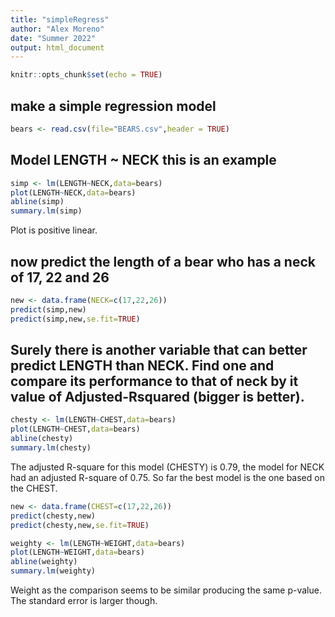 ```yaml
---
title: "simpleRegress"
author: "Alex Moreno"
date: "Summer 2022"
output: html_document
---
```


```r
knitr::opts_chunk$set(echo = TRUE)
```

## make a simple regression model

```r
bears <- read.csv(file="BEARS.csv",header = TRUE)
```

## Model LENGTH ~ NECK  this is an example  

```r
simp <- lm(LENGTH~NECK,data=bears)
plot(LENGTH~NECK,data=bears)
abline(simp)
summary.lm(simp)
```

Plot is positive linear. 

## now predict the length of a bear who has a neck of 17, 22 and 26


```r
new <- data.frame(NECK=c(17,22,26))
predict(simp,new)
predict(simp,new,se.fit=TRUE)
```
## Surely there is another variable that can better predict LENGTH than NECK. Find one and compare its performance to that of neck by it value of Adjusted-Rsquared (bigger is better).

```r
chesty <- lm(LENGTH~CHEST,data=bears)
plot(LENGTH~CHEST,data=bears)
abline(chesty)
summary.lm(chesty)
```

The adjusted R-square for this model (CHESTY) is 0.79, the model for NECK had an adjusted R-square of 0.75.
So far the best model is the one based on the CHEST.

```r
new <- data.frame(CHEST=c(17,22,26))
predict(chesty,new)
predict(chesty,new,se.fit=TRUE)
```


```r
weighty <- lm(LENGTH~WEIGHT,data=bears)
plot(LENGTH~WEIGHT,data=bears)
abline(weighty)
summary.lm(weighty)
```

Weight as the comparison seems to be similar producing the same p-value. The standard error is larger though. 

